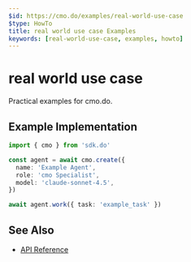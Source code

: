 ```yaml
---
$id: https://cmo.do/examples/real-world-use-case
$type: HowTo
title: real world use case Examples
keywords: [real-world-use-case, examples, howto]
---
```


# real world use case

Practical examples for cmo.do.

## Example Implementation

```typescript
import { cmo } from 'sdk.do'

const agent = await cmo.create({
  name: 'Example Agent',
  role: 'cmo Specialist',
  model: 'claude-sonnet-4.5',
})

await agent.work({ task: 'example_task' })
```

## See Also

- [API Reference](../api/reference)
